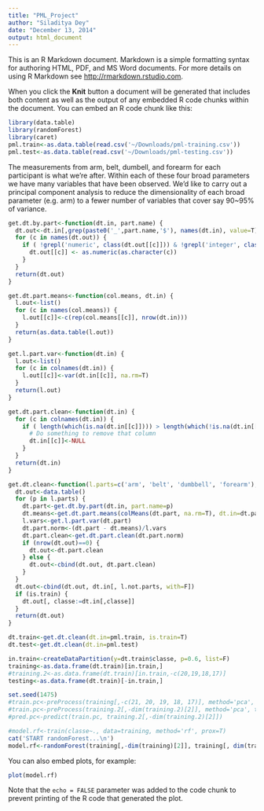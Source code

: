 ```yaml
---
title: "PML_Project"
author: "Siladitya Dey"
date: "December 13, 2014"
output: html_document
---
```


This is an R Markdown document. Markdown is a simple formatting syntax for authoring HTML, PDF, and MS Word documents. For more details on using R Markdown see <http://rmarkdown.rstudio.com>.

When you click the **Knit** button a document will be generated that includes both content as well as the output of any embedded R code chunks within the document. You can embed an R code chunk like this:

```r
library(data.table)
library(randomForest)
library(caret)
pml.train<-as.data.table(read.csv('~/Downloads/pml-training.csv'))
pml.test<-as.data.table(read.csv('~/Downloads/pml-testing.csv'))
```
The measurements from arm, belt, dumbell, and forearm for each participant is what we're after. Within each of these four broad parameters we have many variables that have been observed. We'd like to carry out a principal component analysis to reduce the dimensionality of each broad parameter (e.g. arm) to a fewer number of variables that cover say 90~95% of variance.
```r
get.dt.by.part<-function(dt.in, part.name) {
  dt.out<-dt.in[,grep(paste0('_',part.name,'$'), names(dt.in), value=T), with=F]
  for (c in names(dt.out)) {
    if ( !grepl('numeric', class(dt.out[[c]])) & !grepl('integer', class(dt.out[[c]])) ) {
      dt.out[[c]] <- as.numeric(as.character(c))
    }
  }
  return(dt.out)
}

get.dt.part.means<-function(col.means, dt.in) {
  l.out<-list()
  for (c in names(col.means)) {
    l.out[[c]]<-c(rep(col.means[[c]], nrow(dt.in)))
  }
  return(as.data.table(l.out))
}

get.l.part.var<-function(dt.in) {
  l.out<-list()
  for (c in colnames(dt.in)) {
    l.out[[c]]<-var(dt.in[[c]], na.rm=T)
  }
  return(l.out)
}

get.dt.part.clean<-function(dt.in) {
  for (c in colnames(dt.in)) {
    if ( length(which(is.na(dt.in[[c]]))) > length(which(!is.na(dt.in[[c]]))) ) {
      # Do something to remove that column
      dt.in[[c]]<-NULL
    }
  }
  return(dt.in)
}

get.dt.clean<-function(l.parts=c('arm', 'belt', 'dumbbell', 'forearm'), l.not.parts=c('X', 'user_name', 'new_window', 'num_window'), dt.in, is.train=F) {
  dt.out<-data.table()
  for (p in l.parts) {
    dt.part<-get.dt.by.part(dt.in, part.name=p)
    dt.means<-get.dt.part.means(colMeans(dt.part, na.rm=T), dt.in=dt.part)
    l.vars<-get.l.part.var(dt.part)
    dt.part.norm<-(dt.part - dt.means)/l.vars
    dt.part.clean<-get.dt.part.clean(dt.part.norm)
    if (nrow(dt.out)==0) {
      dt.out<-dt.part.clean
    } else {
      dt.out<-cbind(dt.out, dt.part.clean)
    }
  }
  dt.out<-cbind(dt.out, dt.in[, l.not.parts, with=F])
  if (is.train) {
    dt.out[, classe:=dt.in[,classe]]
  }
  return(dt.out)
}

dt.train<-get.dt.clean(dt.in=pml.train, is.train=T)
dt.test<-get.dt.clean(dt.in=pml.test)

in.train<-createDataPartition(y=dt.train$classe, p=0.6, list=F)
training<-as.data.frame(dt.train)[in.train,]
#training.2<-as.data.frame(dt.train)[in.train,-c(20,19,18,17)]
testing<-as.data.frame(dt.train)[-in.train,]

set.seed(1475)
#train.pc<-preProcess(training[,-c(21, 20, 19, 18, 17)], method='pca', thresh=0.95)
#train.pc<-preProcess(training.2[,-dim(training.2)[2]], method='pca', thresh=0.95)
#pred.pc<-predict(train.pc, training.2[,-dim(training.2)[2]])

#model.rf<-train(classe~., data=training, method='rf', prox=T)
cat('START randomForest...\n')
model.rf<-randomForest(training[,-dim(training)[2]], training[, dim(training)[2]], prox=T)

```
You can also embed plots, for example:

```r
plot(model.rf)
```

Note that the `echo = FALSE` parameter was added to the code chunk to prevent printing of the R code that generated the plot.
